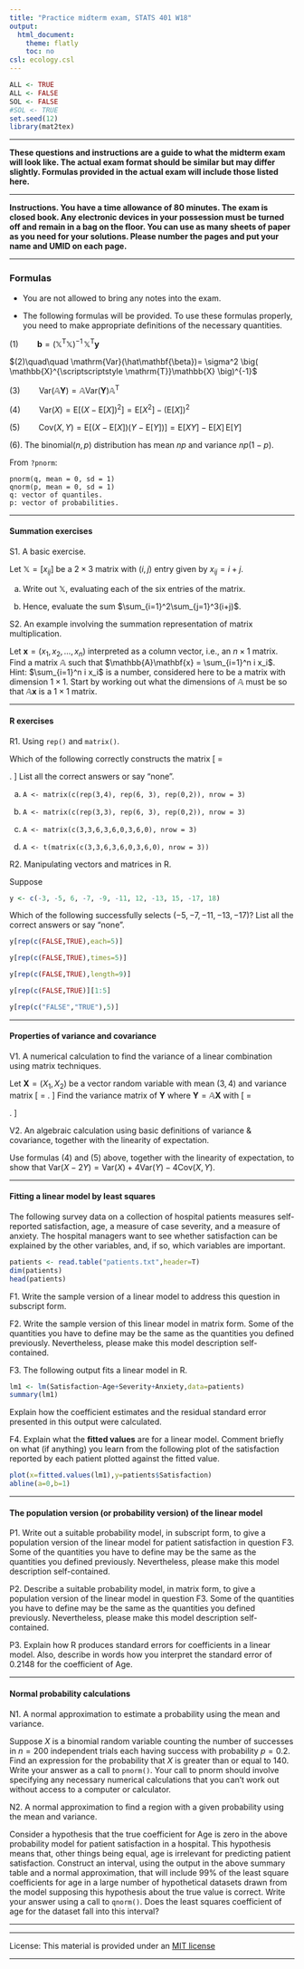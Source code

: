```yaml
---
title: "Practice midterm exam, STATS 401 W18"
output:
  html_document:
    theme: flatly
    toc: no
csl: ecology.csl
---
```


```r
ALL <- TRUE
ALL <- FALSE
SOL <- FALSE
#SOL <- TRUE
set.seed(12)
library(mat2tex)
```

\newcommand\mat[1]{\mathbb{#1}}
\newcommand\vect[1]{\mathbf{#1}}
\newcommand\transpose{{\scriptscriptstyle \mathrm{T}}}
\newcommand\prob{\mathrm{P}}
\newcommand\E{\mathrm{E}}
\newcommand\SE{\mathrm{SE}}
\newcommand\var{\mathrm{Var}}
\newcommand\cov{\mathrm{Cov}}

-----------

**These questions and instructions are a guide to what the midterm exam will look like. The actual exam format should be similar but may differ slightly. Formulas provided in the actual exam will include those listed here.**

----------

**Instructions. You have a time allowance of 80 minutes.  The exam is closed book. Any electronic devices in your possession must be turned off and remain in a bag on the floor. You can use as many sheets of paper as you need for your solutions. Please number the pages and put your name and UMID on each page.**

-----------

### Formulas

* You are not allowed to bring any notes into the exam. 

* The following formulas will be provided. To use these formulas properly, you need to make appropriate definitions of the necessary quantities.

$(1) \quad \quad
\vect{b}= \big( \mat{X}^\transpose \mat{X} \big)^{-1}\, \mat{X}^\transpose \vect{y}$

$(2)\quad\quad
\var(\hat\vect{\beta})= \sigma^2 \big( \mat{X}^\transpose \mat{X} \big)^{-1}$

$(3)\quad\quad 
\var(\mat{A}\vect{Y})=\mat{A}\var(\vect{Y})\mat{A}^\transpose$

$(4)\quad\quad
\var(X)=\E\big[ (X-\E[X])^2\big] = \E[X^2]-\big(\E[X]\big)^2$

$(5)\quad\quad
\cov(X,Y)=\E\big[ \big(X-\E[X]\big)\big(Y-\E[Y]\big)\big] = \E[XY]-\E[X]\,\E[Y]$

$(6)$. The binomial($n,p$) distribution has mean $np$ and variance $np(1-p)$.

From `?pnorm`:
```
pnorm(q, mean = 0, sd = 1)
qnorm(p, mean = 0, sd = 1)
q: vector of quantiles.
p: vector of probabilities.
```

-----------

#### Summation exercises

S1. A basic exercise.

Let $\mat{X}=[x_{ij}]$ be a $2\times 3$ matrix with $(i,j)$ entry given by $x_{ij}=i+j$.

(a) Write out $\mat{X}$, evaluating each of the six entries of the matrix.

(b) Hence, evaluate the sum $\sum_{i=1}^2\sum_{j=1}^3(i+j)$.

S2. An example involving the summation representation of matrix multiplication.

Let $\vect{x}=(x_1,x_2,\dots,x_n)$ interpreted as a column vector, i.e., an $n\times 1$ matrix. Find a matrix $\mat{A}$ such that $\mat{A}\vect{x} = \sum_{i=1}^n i x_i$. <br>
Hint: $\sum_{i=1}^n i x_i$ is a number, considered here to be a matrix with dimension $1\times 1$. Start by working out what the dimensions of $\mat{A}$ must be so that $\mat{A}\vect{x}$ is a $1\times 1$ matrix.

-------

#### R exercises

R1. Using `rep()` and `matrix()`. 

Which of the following correctly constructs the matrix
\[
\mat{A}=
\begin{bmatrix}
    3 & 3 & 6 \\
    3 & 6 & 0 \\
    3 & 6 & 0
\end{bmatrix}.
\]
List all the correct answers or say "none".

a) `A <- matrix(c(rep(3,4), rep(6, 3), rep(0,2)), nrow = 3)`

b) `A <- matrix(c(rep(3,3), rep(6, 3), rep(0,2)), nrow = 3)`

c) `A <- matrix(c(3,3,6,3,6,0,3,6,0), nrow = 3)`

d) `A <- t(matrix(c(3,3,6,3,6,0,3,6,0), nrow = 3))`


R2. Manipulating vectors and matrices in R.

Suppose

```r
y <- c(-3, -5, 6, -7, -9, -11, 12, -13, 15, -17, 18)
```

Which of the following successfully selects $(-5, -7, -11, -13, -17)$?
List all the correct answers or say "none".

```r
y[rep(c(FALSE,TRUE),each=5)]

y[rep(c(FALSE,TRUE),times=5)]

y[rep(c(FALSE,TRUE),length=9)]

y[rep(c(FALSE,TRUE)][1:5]

y[rep(c("FALSE","TRUE"),5)]
```

---------

#### Properties of variance and covariance

V1. A numerical calculation to find the variance of a linear combination using matrix techniques.

Let $\vect{X} = (X_1, X_2)$ be a vector random variable with mean $(3,4)$ and variance matrix 
\[
\mat{V}=\begin{bmatrix}1 & 0 \\ 0 & 2 \end{bmatrix}.
\]
Find the variance matrix of $\vect{Y}$ where $\vect{Y}=\mat{A}\vect{X}$ with
\[
\mathbb{A}=
\begin{bmatrix}
    1 & 2 \\
    0 & -1 \\
\end{bmatrix}.
\]


V2. An algebraic calculation using basic definitions of variance & covariance, together with the linearity of expectation.

Use formulas (4) and (5) above, together with the linearity of expectation, to show that $\var(X-2Y)=\var(X)+4\var(Y)-4\cov(X,Y)$.

--------


#### Fitting a linear model by least squares 

The following survey data on a collection of hospital patients measures self-reported satisfaction, age, a measure of case severity, and a measure of anxiety. The hospital managers want to see whether satisfaction can be explained by the other variables, and, if so, which variables are important.

```r
patients <- read.table("patients.txt",header=T)
dim(patients)
head(patients)
```

F1. Write the sample version of a linear model to address this question in subscript form.


F2. Write the sample version of this linear model in matrix form. Some of the quantities you have to define may be the same as the quantities you defined previously. Nevertheless, please make this model description self-contained. 


F3. The following output fits a linear model in R.
```r
lm1 <- lm(Satisfaction~Age+Severity+Anxiety,data=patients) 
summary(lm1)
```
Explain how the coefficient estimates and the residual standard error presented in this output were calculated.

F4. Explain what the __fitted values__ are for a linear model. Comment briefly on what (if anything) you learn from the following plot of the satisfaction reported by each patient plotted against the fitted value.
```r
plot(x=fitted.values(lm1),y=patients$Satisfaction)
abline(a=0,b=1)
```

--------

#### The population version (or probability version) of the linear model

P1. Write out a suitable probability model, in subscript form, to give a population version of the linear model for patient satisfaction in question F3. Some of the quantities you have to define may be the same as the quantities you defined previously. Nevertheless, please make this model description self-contained. 


P2. Describe a suitable probability model, in matrix form, to give a population version of the linear model in question F3. Some of the quantities you have to define may be the same as the quantities you defined previously. Nevertheless, please make this model description self-contained. 


P3. Explain how R produces standard errors for coefficients in a linear model. Also, describe in words how you interpret the standard error of 0.2148 for the coefficient of Age.

--------------------

#### Normal probability calculations

N1. A normal approximation to estimate a probability using the mean and variance.

Suppose $X$ is a binomial random variable counting the number of successes in $n = 200$ independent trials each having success with probability $p= 0.2$.  Find an expression for the probability that $X$ is greater than or equal to 140. Write your answer as a call to `pnorm()`. Your call to pnorm should involve specifying any necessary numerical calculations that you can't work out without access to a computer or calculator.

N2. A normal approximation to find a region with a given probability using the mean and variance.

Consider a hypothesis that the true coefficient for Age is zero in the above probability model for patient satisfaction in a hospital.  This hypothesis means that, other things being equal, age is irrelevant for predicting patient satisfaction. Construct an interval, using the output in the above summary table and a normal approximation, that will include 99\% of the least square coefficients for age in a large number of hypothetical datasets drawn from the model supposing this hypothesis about the true value is correct. Write your answer using a call to `qnorm()`. Does the least squares coefficient of age for the dataset fall into this interval?


--------

--------


License: This material is provided under an [MIT license](https://ionides.github.io/401w18/LICENSE)<br>


------
